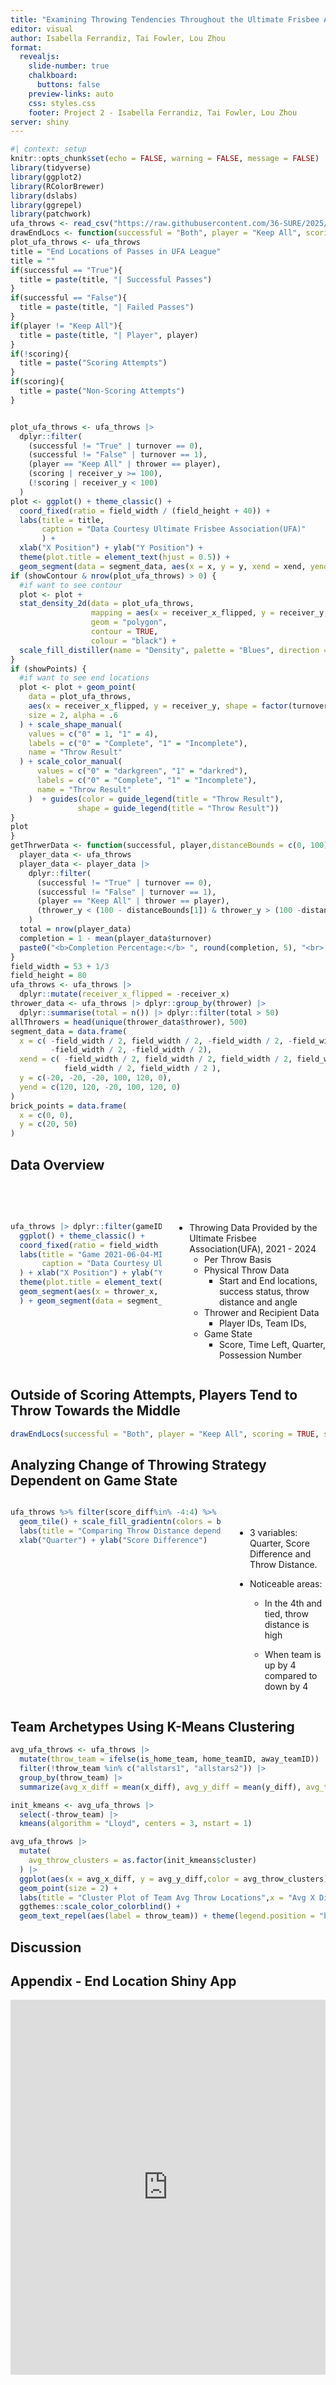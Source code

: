 ```yaml
---
title: "Examining Throwing Tendencies Throughout the Ultimate Frisbee Association(UFA)"
editor: visual
author: Isabella Ferrandiz, Tai Fowler, Lou Zhou
format:
  revealjs: 
    slide-number: true
    chalkboard: 
      buttons: false
    preview-links: auto
    css: styles.css
    footer: Project 2 - Isabella Ferrandiz, Tai Fowler, Lou Zhou
server: shiny
---
```


```r
#| context: setup
knitr::opts_chunk$set(echo = FALSE, warning = FALSE, message = FALSE)
library(tidyverse)
library(ggplot2)
library(RColorBrewer)
library(dslabs)
library(ggrepel)
library(patchwork)
ufa_throws <- read_csv("https://raw.githubusercontent.com/36-SURE/2025/main/data/ufa_throws.csv")
drawEndLocs <- function(successful = "Both", player = "Keep All", scoring = FALSE, showContour = TRUE, showPoints = FALSE){
plot_ufa_throws <- ufa_throws
title = "End Locations of Passes in UFA League"
title = ""
if(successful == "True"){
  title = paste(title, "| Successful Passes")
}
if(successful == "False"){
  title = paste(title, "| Failed Passes")
}
if(player != "Keep All"){
  title = paste(title, "| Player", player)
}
if(!scoring){
  title = paste("Scoring Attempts")
}
if(scoring){
  title = paste("Non-Scoring Attempts")
}


plot_ufa_throws <- ufa_throws |> 
  dplyr::filter(
    (successful != "True" | turnover == 0),
    (successful != "False" | turnover == 1),
    (player == "Keep All" | thrower == player),
    (scoring | receiver_y >= 100),
    (!scoring | receiver_y < 100)
  )
plot <- ggplot() + theme_classic() + 
  coord_fixed(ratio = field_width / (field_height + 40)) +
  labs(title = title,
       caption = "Data Courtesy Ultimate Frisbee Association(UFA)"
       ) +
  xlab("X Position") + ylab("Y Position") +
  theme(plot.title = element_text(hjust = 0.5)) + 
  geom_segment(data = segment_data, aes(x = x, y = y, xend = xend, yend = yend))
if (showContour & nrow(plot_ufa_throws) > 0) {
  #if want to see contour
  plot <- plot +
  stat_density_2d(data = plot_ufa_throws, 
                  mapping = aes(x = receiver_x_flipped, y = receiver_y, fill = after_stat(level)), 
                  geom = "polygon", 
                  contour = TRUE, 
                  colour = "black") +
  scale_fill_distiller(name = "Density", palette = "Blues", direction = 1)
}
if (showPoints) {
  #if want to see end locations
  plot <- plot + geom_point(
    data = plot_ufa_throws,
    aes(x = receiver_x_flipped, y = receiver_y, shape = factor(turnover), color = factor(turnover)),
    size = 2, alpha = .6
  ) + scale_shape_manual(
    values = c("0" = 1, "1" = 4),
    labels = c("0" = "Complete", "1" = "Incomplete"),
    name = "Throw Result"
  ) + scale_color_manual(
      values = c("0" = "darkgreen", "1" = "darkred"),
      labels = c("0" = "Complete", "1" = "Incomplete"),
      name = "Throw Result"
    )  + guides(color = guide_legend(title = "Throw Result"), 
               shape = guide_legend(title = "Throw Result"))
} 
plot
}
getThrwerData <- function(successful, player,distanceBounds = c(0, 100) ) {
  player_data <- ufa_throws
  player_data <- player_data |> 
    dplyr::filter(
      (successful != "True" | turnover == 0),
      (successful != "False" | turnover == 1),
      (player == "Keep All" | thrower == player),
      (thrower_y < (100 - distanceBounds[1]) & thrower_y > (100 -distanceBounds[2]))
    )
  total = nrow(player_data)
  completion = 1 - mean(player_data$turnover)
  paste0("<b>Completion Percentage:</b> ", round(completion, 5), "<br> <b>Number of Throws:</b> ", total)
}
field_width = 53 + 1/3
field_height = 80
ufa_throws <- ufa_throws |>
  dplyr::mutate(receiver_x_flipped = -receiver_x) 
thrower_data <- ufa_throws |> dplyr::group_by(thrower) |>
  dplyr::summarise(total = n()) |> dplyr::filter(total > 50)
allThrowers = head(unique(thrower_data$thrower), 500)
segment_data = data.frame(
  x = c( -field_width / 2, field_width / 2, -field_width / 2, -field_width / 2,
         -field_width / 2, -field_width / 2),
  xend = c( -field_width / 2, field_width / 2, field_width / 2, field_width / 2,
            field_width / 2, field_width / 2 ), 
  y = c(-20, -20, -20, 100, 120, 0),
  yend = c(120, 120, -20, 100, 120, 0)
)
brick_points = data.frame(
  x = c(0, 0),
  y = c(20, 50)
)
```

## Data Overview {.smaller}

::::: columns
::: {.column width="50%"}
<br><br>

```r
ufa_throws |> dplyr::filter(gameID == "2021-06-04-MIN-MAD", possession_num == 4) |> dplyr::slice_tail(n = 10) |>
  ggplot() + theme_classic() + 
  coord_fixed(ratio = field_width / (field_height + 40)) +
  labs(title = "Game 2021-06-04-MIN-MAD, Possession 4",
       caption = "Data Courtesy Ultimate Frisbee Association(UFA)"
  ) + xlab("X Position") + ylab("Y Position") +
  theme(plot.title = element_text(hjust = 0.5)) + 
  geom_segment(aes(x = thrower_x, y = thrower_y, xend = receiver_x, yend = receiver_y),  arrow = arrow(type="closed", length=unit(0.5,"mm"))
  ) + geom_segment(data = segment_data, aes(x = x, y = y, xend = xend, yend = yend))
```
:::

::: {.column width="50%"}
<br><br>

<!-- - Ultimate Frisbee - similar to American(Gridiron) Football -->

<!--   - Scoring by passing disc to teammate in opponent's end zone -->

<!--   - Cannot move while holding disc -->

<!--   - Turnovers from interceptions, incompletions, and out of bound passes -->

<!-- -  ultimate background(should keep?)-->

-   Throwing Data Provided by the Ultimate Frisbee Association(UFA), 2021 - 2024
    -   Per Throw Basis
    -   Physical Throw Data
        -   Start and End locations, success status, throw distance and angle
    -   Thrower and Recipient Data
        -   Player IDs, Team IDs,
    -   Game State
        -   Score, Time Left, Quarter, Possession Number
:::
:::::
## Outside of Scoring Attempts, Players Tend to Throw Towards the Middle 
```r
drawEndLocs(successful = "Both", player = "Keep All", scoring = TRUE, showContour = TRUE, showPoints = FALSE) + drawEndLocs(successful = "Both", player = "Keep All", scoring = FALSE, showContour = TRUE, showPoints = FALSE)
```



## Analyzing Change of Throwing Strategy Dependent on Game State {.smaller}

::::: columns
::: {.column width="70%"}
```r
ufa_throws %>% filter(score_diff%in% -4:4) %>% filter(game_quarter%in% 1:4) %>% ggplot(aes(x=game_quarter,y=score_diff, fill = throw_distance))+
  geom_tile() + scale_fill_gradientn(colors = brewer.pal(9, "Blues"), name= "Throw Distance") + theme_classic() +
  labs(title = "Comparing Throw Distance depending on Game State") + 
  xlab("Quarter") + ylab("Score Difference")
```
:::

::: {.column width="30%"}
<br>

-   3 variables: Quarter, Score Difference and Throw Distance.

-   Noticeable areas:

    -   In the 4th and tied, throw distance is high

    -   When team is up by 4 compared to down by 4
:::
:::::
## Team Archetypes Using K-Means Clustering {.smaller}

```r
avg_ufa_throws <- ufa_throws |>
  mutate(throw_team = ifelse(is_home_team, home_teamID, away_teamID)) |> 
  filter(!throw_team %in% c("allstars1", "allstars2")) |>
  group_by(throw_team) |>
  summarize(avg_x_diff = mean(x_diff), avg_y_diff = mean(y_diff), avg_throw_angle = mean(throw_angle))

init_kmeans <- avg_ufa_throws |> 
  select(-throw_team) |> 
  kmeans(algorithm = "Lloyd", centers = 3, nstart = 1)

avg_ufa_throws |>
  mutate(
    avg_throw_clusters = as.factor(init_kmeans$cluster)
  ) |>
  ggplot(aes(x = avg_x_diff, y = avg_y_diff,color = avg_throw_clusters)) +
  geom_point(size = 2) + 
  labs(title = "Cluster Plot of Team Avg Throw Locations",x = "Avg X Distance", y = "Avg Y Distance") +
  ggthemes::scale_color_colorblind() +
  geom_text_repel(aes(label = throw_team)) + theme(legend.position = "bottom") 

```

## Discussion {.smaller}

## Appendix - End Location Shiny App
::: {.column width="100%"}
<iframe src="https://louzhou.shinyapps.io/ufa_endlocations/" width="100%" height="600px" style="border:none;">
</iframe>
:::
